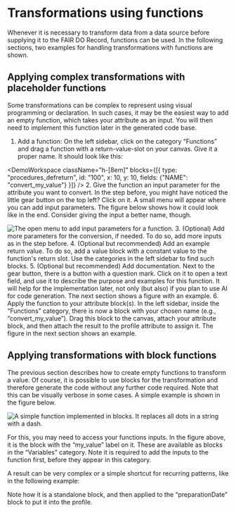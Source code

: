 
# Transformations using functions

Whenever it is necessary to transform data from a data source before supplying it to the FAIR DO Record, functions can be used. In the following sections, two examples for handling transformations with functions are shown.

## Applying complex transformations with placeholder functions

Some transformations can be complex to represent using visual programming or declaration.
In such cases, it may be the easiest way to add an empty function,
which takes your attribute as an input.
You will then need to implement this function later in the generated code base.

1. Add a function:
On the left sidebar,
click on the category “Functions”
and drag a function with a return-value-slot on your canvas.
Give it a proper name.
It should look like this:

<DemoWorkspace className="h-[8em]" blocks={[{
    type: "procedures_defreturn",
    id: "100",
    x: 10,
    y: 10,
    fields: {"NAME": "convert_my_value"}
}]} />
2. Give the function an input parameter for the attribute you want to convert.
In the step before, you might have noticed the little gear button on the top left?
Click on it.
A small menu will appear where you can add input parameters.
The figure below shows how it could look like in the end.
Consider giving the input a better name, though.

![The open menu to add input parameters for a function.](../img/getting-started/function-inputs.png)
3. (Optional) Add more parameters for the conversion, if needed.
To do so, add more inputs as in the step before.
4. (Optional but recommended) Add an example return value.
To do so, add a value block with a constant value to the function's return slot.
Use the categories in the left sidebar to find such blocks.
5. (Optional but recommended) Add documentation.
Next to the gear button, there is a button with a question mark.
Click on it to open a text field,
and use it to describe the purpose and examples for this function.
It will help for the implementation later,
not only (but also) if you plan to use AI for code generation.
The next section shows a figure with an example.
6. Apply the function to your attribute block(s).
In the left sidebar,
inside the “Functions” category,
there is now a block with your chosen name
(e.g., “convert_my_value”).
Drag this block to the canvas,
attach your attribute block,
and then attach the result to the profile attribute to assign it.
The figure in the next section shows an example.

## Applying transformations with block functions

The previous section describes how to create empty functions to transform a value.
Of course, it is possible to use blocks for the transformation
and therefore generate the code without any further code required.
Note that this can be visually verbose in some cases.
A simple example is shown in the figure below.

![A simple function implemented in blocks. It replaces all dots in a string with a dash.](../img/getting-started/function-example-implementation-simple.png)

For this, you may need to access your functions inputs.
In the figure above, it is the block with the “my_value” label on it.
These are available as blocks in the “Variables” category.
Note it is required to add the inputs to the function first,
before they appear in this category.

A result can be very complex or a simple shortcut for recurring patterns,
like in the following example:

Note how it is a standalone block,
and then applied to the “preparationDate” block to put it into the profile.